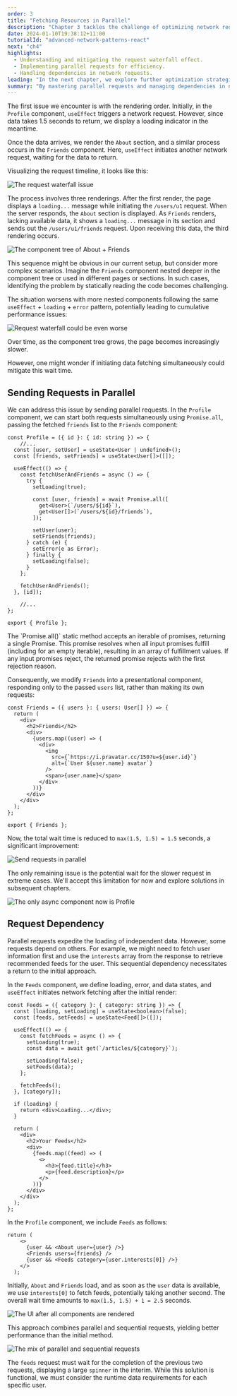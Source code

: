 ```yaml
---
order: 3
title: "Fetching Resources in Parallel"
description: "Chapter 3 tackles the challenge of optimizing network requests in React applications. It focuses on implementing parallel data fetching strategies to minimize the impact of the network waterfall effect, enhancing application performance and user experience."
date: 2024-01-10T19:38:12+11:00
tutorialId: "advanced-network-patterns-react"
next: "ch4"
highlights:
  - Understanding and mitigating the request waterfall effect.
  - Implementing parallel requests for efficiency.
  - Handling dependencies in network requests.
leading: "In the next chapter, we explore further optimization strategies and delve into more complex scenarios of network fetching in React."
summary: "By mastering parallel requests and managing dependencies in network calls, this chapter sets the foundation for building faster and more responsive React applications. Join us as we continue to navigate the intricate world of advanced network patterns in React."
---
```

The first issue we encounter is with the rendering order. Initially, in the `Profile` component, `useEffect` triggers a network request. However, since data takes 1.5 seconds to return, we display a loading indicator in the meantime.

Once the data arrives, we render the `About` section, and a similar process occurs in the `Friends` component. Here, `useEffect` initiates another network request, waiting for the data to return.

Visualizing the request timeline, it looks like this:

![The request waterfall issue](/tutorials/advanced-network-patterns-react/ch3/request-waterfall.png)

The process involves three renderings. After the first render, the page displays a `loading...` message while initiating the `/users/u1` request. When the server responds, the `About` section is displayed. As `Friends` renders, lacking available data, it shows a `loading...` message in its section and sends out the `/users/u1/friends` request. Upon receiving this data, the third rendering occurs.

![The component tree of About + Friends](/tutorials/advanced-network-patterns-react/ch3/component-tree-waterfall.png)

This sequence might be obvious in our current setup, but consider more complex scenarios. Imagine the `Friends` component nested deeper in the component tree or used in different pages or sections. In such cases, identifying the problem by statically reading the code becomes challenging.

The situation worsens with more nested components following the same `useEffect` + `loading` + `error` pattern, potentially leading to cumulative performance issues:

![Request waterfall could be even worse](/tutorials/advanced-network-patterns-react/ch3/more-waterfall.png)

Over time, as the component tree grows, the page becomes increasingly slower.

However, one might wonder if initiating data fetching simultaneously could mitigate this wait time.

## Sending Requests in Parallel

We can address this issue by sending parallel requests. In the `Profile` component, we can start both requests simultaneously using `Promise.all`, passing the fetched `friends` list to the `Friends` component:

```tsx title="src/profile.tsx" {11-14}
const Profile = ({ id }: { id: string }) => {
	//...
  const [user, setUser] = useState<User | undefined>();
  const [friends, setFriends] = useState<User[]>([]);

  useEffect(() => {
    const fetchUserAndFriends = async () => {
      try {
        setLoading(true);

        const [user, friends] = await Promise.all([
          get<User>(`/users/${id}`),
          get<User[]>(`/users/${id}/friends`),
        ]);

        setUser(user);
        setFriends(friends);
      } catch (e) {
        setError(e as Error);
      } finally {
        setLoading(false);
      }
    };

    fetchUserAndFriends();
  }, [id]);

	//...
};

export { Profile };
```

<InfoBox>
  The `Promise.all()` static method accepts an iterable of promises, returning a single Promise. This promise resolves when all input promises fulfill (including for an empty iterable), resulting in an array of fulfillment values. If any input promises reject, the returned promise rejects with the first rejection reason.
</InfoBox>

Consequently, we modify `Friends` into a presentational component, responding only to the passed `users` list, rather than making its own requests:

```tsx title="src/friends.tsx" /users/1-2
const Friends = ({ users }: { users: User[] }) => {
  return (
    <div>
      <h2>Friends</h2>
      <div>
        {users.map((user) => (
          <div>
            <img
              src={`https://i.pravatar.cc/150?u=${user.id}`}
              alt={`User ${user.name} avatar`}
            />
            <span>{user.name}</span>
          </div>
        ))}
      </div>
    </div>
  );
};

export { Friends };
```

Now, the total wait time is reduced to `max(1.5, 1.5) = 1.5` seconds, a significant improvement:

![Send requests in parallel](/tutorials/advanced-network-patterns-react/ch3/parallel-requests.png)

The only remaining issue is the potential wait for the slower request in extreme cases. We'll accept this limitation for now and explore solutions in subsequent chapters.

![The only async component now is Profile](/tutorials/advanced-network-patterns-react/ch3/component-tree-parallel.png)

## Request Dependency

Parallel requests expedite the loading of independent data. However, some requests depend on others. For example, we might need to fetch user information first and use the `interests` array from the response to retrieve recommended feeds for the user. This sequential dependency necessitates a return to the initial approach.

In the `Feeds` component, we define loading, error, and data states, and `useEffect` initiates network fetching after the initial render:

```tsx title="src/feeds.tsx" {2,3,5-15}
const Feeds = ({ category }: { category: string }) => {
  const [loading, setLoading] = useState<boolean>(false);
  const [feeds, setFeeds] = useState<Feed[]>([]);

  useEffect(() => {
    const fetchFeeds = async () => {
      setLoading(true);
      const data = await get(`/articles/${category}`);

      setLoading(false);
      setFeeds(data);
    };

    fetchFeeds();
  }, [category]);

  if (loading) {
    return <div>Loading...</div>;
  }

  return (
    <div>
      <h2>Your Feeds</h2>
      <div>
        {feeds.map((feed) => (
          <>
            <h3>{feed.title}</h3>
            <p>{feed.description}</p>
          </>
        ))}
      </div>
    </div>
  );
};
```

In the `Profile` component, we include `Feeds` as follows:

```tsx title="src/profile.tsx" {5}
return (
    <>
      {user && <About user={user} />}
      <Friends users={friends} />
      {user && <Feeds category={user.interests[0]} />}
    </>
  );
```

Initially, `About` and `Friends` load, and as soon as the `user` data is available, we use `interests[0]` to fetch feeds, potentially taking another second. The overall wait time amounts to `max(1.5, 1.5) + 1 = 2.5` seconds.

![The UI after all components are rendered](/tutorials/advanced-network-patterns-react/ch3/profile-friends-feeds.png)

This approach combines parallel and sequential requests, yielding better performance than the initial method.

![The mix of parallel and sequential requests](/tutorials/advanced-network-patterns-react/ch3/mixed-parallel-and-sequential.png)

The `feeds` request must wait for the completion of the previous two requests, displaying a large `spinner` in the interim. While this solution is functional, we must consider the runtime data requirements for each specific user.
